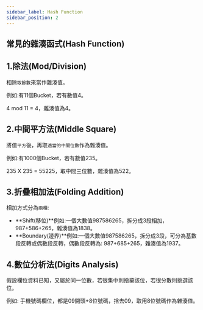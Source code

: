 ```yaml
---
sidebar_label: Hash Function
sidebar_position: 2
---
```


## 常見的雜湊函式(Hash Function)

## 1.除法(Mod/Division)

相除`取餘數`來當作雜湊值。

例如:有11個Bucket，若有數值4。

4 mod 11 = 4，雜湊值為4。

## 2.中間平方法(Middle Square)

將值`平方`後，再取`適當的中間位數`作為雜湊值。

例如:有1000個Bucket，若有數值235。

235 X 235 = 55225，取中間三位數，雜湊值為522。

## 3.折疊相加法(Folding Addition)

相加方式分為`兩種`:

- **Shift(移位)**例如:一個大數值987586265，拆分成3段相加，987+586+265，雜湊值為1838。
- **Boundary(邊界)**例如:一個大數值987586265，拆分成3段，可分為基數段反轉或偶數段反轉，偶數段反轉為: 987+685+265，雜湊值為1937。

## 4.數位分析法(Digits Analysis)

假設欄位資料已知，又屬於同一位數，若很集中則捨棄該位，若很分散則挑選該位。

例如: 手機號碼欄位，都是09開頭+8位號碼，捨去09，取用8位號碼作為雜湊值。